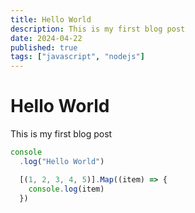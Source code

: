 ```yaml
---
title: Hello World
description: This is my first blog post
date: 2024-04-22
published: true
tags: ["javascript", "nodejs"]
---
```


# Hello World

This is my first blog post

```js
console
  .log("Hello World")

  [(1, 2, 3, 4, 5)].Map((item) => {
    console.log(item)
  })
```
